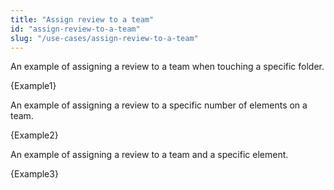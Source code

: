 ```yaml
---
title: "Assign review to a team"
id: "assign-review-to-a-team"
slug: "/use-cases/assign-review-to-a-team"
---
```



An example of assigning a review to a team when touching a specific folder.

<CodeBlock language="yml" title="reviewpad.yml">{Example1}</CodeBlock>

An example of assigning a review to a specific number of elements on a team.

<CodeBlock language="yml" title="reviewpad.yml">{Example2}</CodeBlock>

An example of assigning a review to a team and a specific element.

<CodeBlock language="yml" title="reviewpad.yml">{Example3}</CodeBlock>
